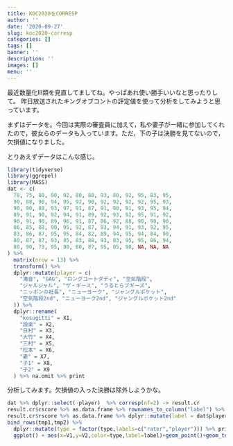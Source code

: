 ```yaml
---
title: KOC2020をCORRESP
author: ''
date: '2020-09-27'
slug: koc2020-corresp
categories: []
tags: []
banner: ''
description: ''
images: []
menu: ''
---
```

最近数量化III類を見直してましてね。やっぱあれ使い勝手いいなと思ったりして。
昨日放送されたキングオブコントの評定値を使って分析をしてみようと思っています。

<!--more-->

まずはデータを。今回は実際の審査員に加えて，私や妻子が一緒に参加してくれたので，彼女らのデータも入っています。ただ，下の子は決勝を見てないので，欠損値になりました。

とりあえずデータはこんな感じ。

```r
library(tidyverse)
library(ggrepel)
library(MASS)
dat <- c(
  78, 75, 80, 90, 92, 80, 80, 93, 80, 92, 95, 83, 95,
  90, 88, 90, 94, 95, 92, 90, 92, 92, 92, 92, 95, 93,
  90, 90, 88, 93, 97, 91, 87, 91, 90, 91, 93, 95, 94,
  89, 91, 90, 92, 94, 91, 89, 92, 93, 92, 95, 91, 92,
  90, 91, 90, 89, 96, 91, 87, 86, 92, 88, 90, 90, 90,
  86, 85, 88, 90, 95, 92, 87, 93, 94, 91, 93, 92, 95,
  83, 86, 87, 95, 95, 84, 82, 89, 94, 95, 94, 84, 90,
  80, 87, 87, 93, 85, 83, 88, 93, 83, 95, 95, 86, 94,
  80, 90, 73, 95, 80, 80, 87, 95, 85, 98, NA, NA, NA
) %>%
  matrix(nrow = 13) %>%
  transform() %>%
  dplyr::mutate(player = c(
    "滝音", "GAG", "ロングコートダディ", "空気階段",
    "ジャルジャル", "ザ・ギース", "うるとらブギーズ",
    "ニッポンの社長", "ニューヨーク", "ジャングルポケット",
    "空気階段2nd", "ニューヨーク2nd", "ジャングルポケット2nd"
  )) %>%
  dplyr::rename(
    "kosugitti" = X1,
    "設楽" = X2,
    "日村" = X3,
    "大竹" = X4,
    "三村" = X5,
    "松本" = X6,
    "妻" = X7,
    "子1" = X8,
    "子2" = X9
  ) %>% na.omit %>% print

```

分析してみます。欠損値の入った決勝は除外しようかな。
```r
dat %>% dplyr::select(-player)  %>% corresp(nf=2) -> result.cr
result.cr$cscore %>% as.data.frame %>% rownames_to_column("label") %>% dplyr::mutate(type=1) -> tmp1
result.cr$rscore %>% as.data.frame %>% dplyr::mutate(label = dat$player) %>% dplyr::mutate(type=2)-> tmp2
bind_rows(tmp1,tmp2) %>% 
  dplyr::mutate(type = factor(type,labels=c("rater","player"))) %>% print %>% 
  ggplot() + aes(x=V1,y=V2,color=type,label=label)+geom_point()+geom_text_repel(family="HiraKakuProN-W3")



```

